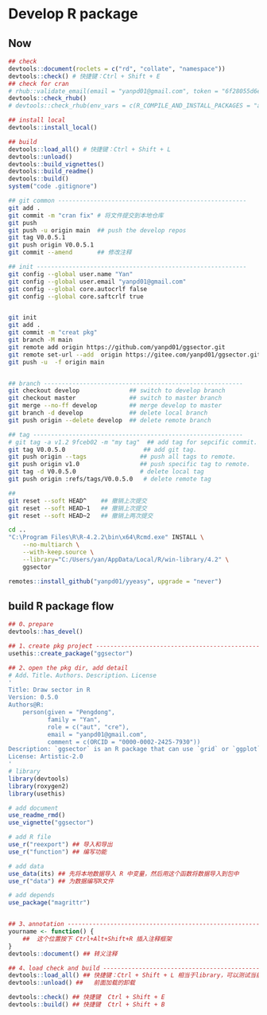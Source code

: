 # Develop R package

## Now

```r
## check
devtools::document(roclets = c("rd", "collate", "namespace"))
devtools::check() # 快捷键：Ctrl + Shift + E
## check for cran
# rhub::validate_email(email = "yanpd01@gmail.com", token = "6f28055d6e6e42ba80edae8641e6d9dc")
devtools::check_rhub()
# devtools::check_rhub(env_vars = c(R_COMPILE_AND_INSTALL_PACKAGES = "always")) ## 跑 FindNeighbors 会报错

## install local
devtools::install_local()

## build
devtools::load_all() # 快捷键：Ctrl + Shift + L
devtools::unload()
devtools::build_vignettes()
devtools::build_readme()
devtools::build()
system("code .gitignore")
```

```bash
## git common -----------------------------------------------------
git add .
git commit -m "cran fix" # 将文件提交到本地仓库
git push 
git push -u origin main  ## push the develop repos 
git tag V0.0.5.1
git push origin V0.0.5.1
git commit --amend       ## 修改注释

## init -----------------------------------------------------------
git config --global user.name "Yan"
git config --global user.email "yanpd01@gmail.com"
git config --global core.autocrlf false
git config --global core.saftcrlf true


git init
git add .
git commit -m "creat pkg"
git branch -M main
git remote add origin https://github.com/yanpd01/ggsector.git
git remote set-url --add  origin https://gitee.com/yanpd01/ggsector.git
git push -u  -f origin main


## branch --------------------------------------------------------
git checkout develop              ## switch to develop branch
git checkout master               ## switch to master branch
git merge --no-ff develop         ## merge develop to master
git branch -d develop             ## delete local branch
git push origin --delete develop  ## delete remote branch

## tag -----------------------------------------------------------
# git tag -a v1.2 9fceb02 -m "my tag"  ## add tag for sepcific commit.
git tag V0.0.5.0                      ## add git tag.
git push origin --tags               ## push all tags to remote.
git push origin v1.0                 ## push specific tag to remote.
git tag -d V0.0.5.0                  # delete local tag
git push origin :refs/tags/V0.0.5.0   # delete remote tag

## 
git reset --soft HEAD^    ## 撤销上次提交
git reset --soft HEAD~1   ## 撤销上次提交
git reset --soft HEAD~2   ## 撤销上两次提交

```

```bash
cd ..
"C:\Program Files\R\R-4.2.2\bin\x64\Rcmd.exe" INSTALL \
    --no-multiarch \
    --with-keep.source \
    --library="C:/Users/yan/AppData/Local/R/win-library/4.2" \
    ggsector
```

```r
remotes::install_github("yanpd01/yyeasy", upgrade = "never")
```


## build R package flow

```r
## 0、prepare
devtools::has_devel()

## 1、create pkg project -------------------------------------------------------
usethis::create_package("ggsector")

## 2、open the pkg dir, add detail
# Add、Title、Authors、Description、License
'
Title: Draw sector in R
Version: 0.5.0
Authors@R:
    person(given = "Pengdong",
           family = "Yan",
           role = c("aut", "cre"),
           email = "yanpd01@gmail.com",
           comment = c(ORCID = "0000-0002-2425-7930"))
Description: `ggsector` is an R package that can use `grid` or `ggplot` to easily draw sectors.
License: Artistic-2.0
'
# library
library(devtools)
library(roxygen2)
library(usethis)

# add document
use_readme_rmd()
use_vignette("ggsector")

# add R file
use_r("reexport") ## 导入和导出
use_r("function") ## 编写功能

# add data
use_data(its) ## 先将本地数据导入 R 中变量，然后用这个函数将数据导入到包中
use_r("data") ## 为数据编写R文件

# add depends
use_package("magrittr")


## 3、annotation --------------------------------------------------------------
yourname <- function() {
    ##  这个位置按下 Ctrl+Alt+Shift+R 插入注释框架
}
devtools::document() ## 转义注释

## 4、load check and build -----------------------------------------------------
devtools::load_all() ## 快捷键：Ctrl + Shift + L 相当于library，可以测试当前包
devtools::unload() ##   前面加载的卸载

devtools::check() ## 快捷键  Ctrl + Shift + E
devtools::build() ## 快捷键  Ctrl + Shift + B
```
